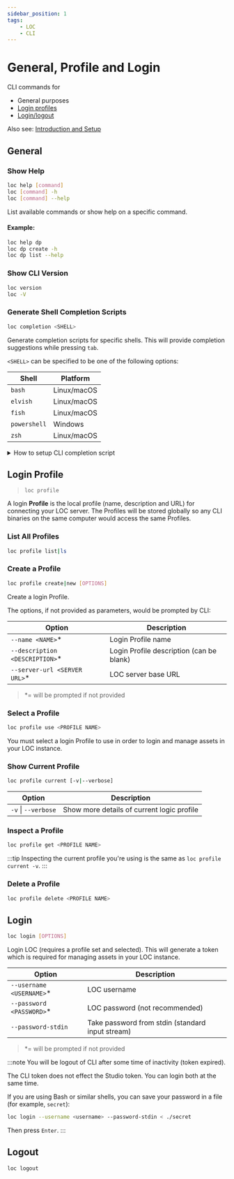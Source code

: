 ```yaml
---
sidebar_position: 1
tags:
    - LOC
    - CLI
---
```


# General, Profile and Login

CLI commands for

-   General purposes
-   [Login profiles](/legacy/0.10/cli-handbook/cli-commands/general-profile-login#login-profile)
-   [Login/logout](/legacy/0.10/cli-handbook/cli-commands/general-profile-login#login)

Also see: [Introduction and Setup](http://localhost:3000/legacy/0.10/cli-handbook/setup)


## General

### Show Help

```bash
loc help [command]
loc [command] -h
loc [command] --help
```

List available commands or show help on a specific command.

#### Example:

```bash
loc help dp
loc dp create -h
loc dp list --help
```

### Show CLI Version

```bash
loc version
loc -V
```

### Generate Shell Completion Scripts

```bash
loc completion <SHELL>
```

Generate completion scripts for specific shells. This will provide completion suggestions while pressing `tab`.

`<SHELL>` can be specified to be one of the following options:

| Shell        | Platform    |
| ------------ | ----------- |
| `bash`       | Linux/macOS |
| `elvish`     | Linux/macOS |
| `fish`       | Linux/macOS |
| `powershell` | Windows     |
| `zsh`        | Linux/macOS |

<details>
    <summary>How to setup CLI completion script</summary>

<Tabs>
  <TabItem value="bash" label="Bash" default>

Create a `loc.bash` with CLI:

```bash
mkdir -p /usr/local/bin/bash
loc completion bash > /usr/local/bin/bash/loc.bash
```

Then edit `~/.bashrc`:

```bash
echo "source /usr/local/bin/bash/loc.bash" >> ~/.bashrc
```

  </TabItem>
  <TabItem value="fish" label="fish">

Create a `loc.fish` with CLI:

```bash
mkdir -p ~/.config/fish/completions
loc completion fish > ~/.config/fish/completions/loc.fish
```

  </TabItem>
  <TabItem value="zsh" label="zsh">

Create a `_loc` script with CLI:

```bash
mkdir -p ~/.zsh/completion
loc completion zsh > ~/.zsh/completion/_loc
```

Then edit `~/.zshrc`:

```bash
sudo nano ~/.zshrc
```

Add the following lines into `~/.zshrc` then save (`Ctrl` + `x` then `y`):

```bash title="~/.zshrc" showLineNumbers
fpath+=~/.zsh/completion
autoload -U loc
loc
```

  </TabItem>
  <TabItem value="powershell" label="PowerShell">

First check if the `$PROFILE` script exists:

```shell
test-path $PROFILE
```

If printed `false`, create the `$PROFILE` script with

```shell
New-Item -Path $PROFILE -Type File -Force
```

Then append the CLI script to `$PROFILE`:

```shell
loc completion powershell >> $PROFILE
```

  </TabItem>
</Tabs>

</details>

## Login Profile

> `loc profile`

A login **Profile** is the local profile (name, description and URL) for connecting your LOC server. The Profiles will be stored globally so any CLI binaries on the same computer would access the same Profiles.

### List All Profiles

```bash
loc profile list|ls
```

### Create a Profile

```bash
loc profile create|new [OPTIONS]
```

Create a login Profile.

The options, if not provided as parameters, would be prompted by CLI:

| Option                          | Description                              |
| ------------------------------- | ---------------------------------------- |
| `--name <NAME>`\*               | Login Profile name                       |
| `--description <DESCRIPTION>`\* | Login Profile description (can be blank) |
| `--server-url <SERVER URL>`\*   | LOC server base URL                      |

> \*= will be prompted if not provided

### Select a Profile

```bash
loc profile use <PROFILE NAME>
```

You must select a login Profile to use in order to login and manage assets in your LOC instance.

### Show Current Profile

```bash
loc profile current [-v|--verbose]
```

| Option                  | Description                                |
| ----------------------- | ------------------------------------------ |
| `-v` &#124; `--verbose` | Show more details of current logic profile |

### Inspect a Profile

```bash
loc profile get <PROFILE NAME>
```

:::tip
Inspecting the current profile you're using is the same as `loc profile current -v`.
:::

### Delete a Profile

```bash
loc profile delete <PROFILE NAME>
```

## Login

```bash
loc login [OPTIONS]
```

Login LOC (requires a profile set and selected). This will generate a token which is required for managing assets in your LOC instance.

| Option                    | Description                                      |
| ------------------------- | ------------------------------------------------ |
| `--username <USERNAME>`\* | LOC username                                     |
| `--password <PASSWORD>`\* | LOC password (not recommended)                   |
| `--password-stdin`        | Take password from stdin (standard input stream) |

> \*= will be prompted if not provided

:::note
You will be logout of CLI after some time of inactivity (token expired).

The CLI token does not effect the Studio token. You can login both at the same time.

If you are using Bash or similar shells, you can save your password in a file (for example, `secret`):

```bash
loc login --username <username> --password-stdin < ./secret
```

Then press `Enter`.
:::

## Logout

```bash
loc logout
```
